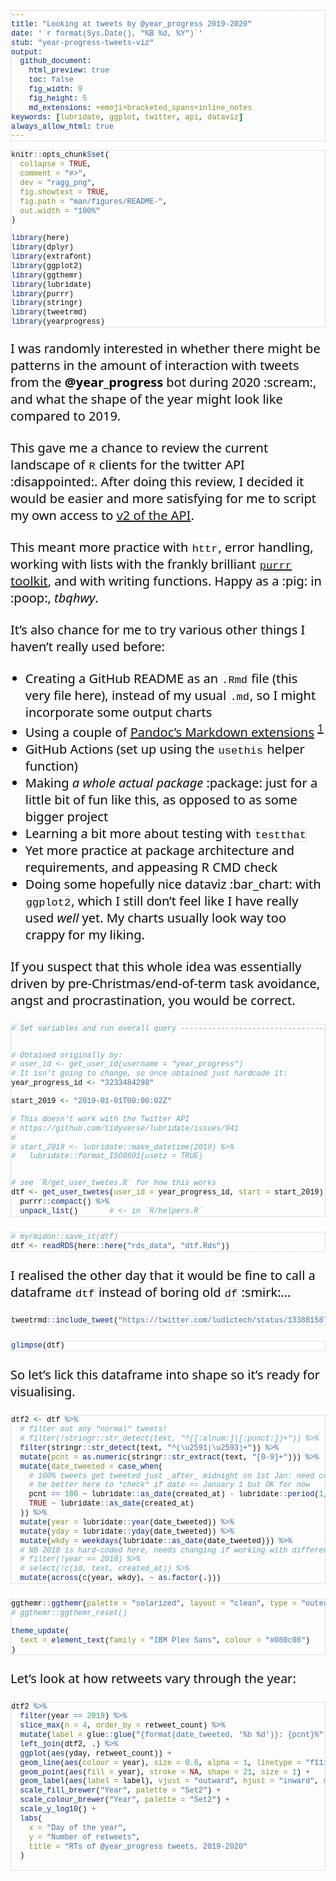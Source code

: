 ```yaml
---
title: "Looking at tweets by @year_progress 2019-2020"
date: '`r format(Sys.Date(), "%B %d, %Y")`'
stub: "year-progress-tweets-viz"
output:
  github_document:
    html_preview: true
    toc: false
    fig_width: 9
    fig_height: 5
    md_extensions: +emoji+bracketed_spans+inline_notes
keywords: [lubridate, ggplot, twitter, api, dataviz]
always_allow_html: true
---
```


<!-- README.md is generated from README.Rmd. Please edit that file -->

```r
knitr::opts_chunk$set(
  collapse = TRUE,
  comment = "#>",
  dev = "ragg_png",
  fig.showtext = TRUE,
  fig.path = "man/figures/README-",
  out.width = "100%"
)

library(here)
library(dplyr)
library(extrafont)
library(ggplot2)
library(ggthemr)
library(lubridate)
library(purrr)
library(stringr)
library(tweetrmd)
library(yearprogress)

```


<style type="text/css">
  
  body {
    font-family: "IBM Plex Sans", "Noto Sans", "Cabin", "Calibri", "Arial", sans-serif;
    color: #080c08;
  }
  
  #flow > * + * {
    margin-top: 1.5rem;
  }
  
  h1 {
    border-bottom: 4px solid #66CDAA;
  }
  
  p, li {
    font-size: 20px;
  }
  
  a, a:active, a:hover {
    text-decoration: solid 2px underline currentcolor;
  }
  
  code, .sourceCode {
    font-family: "IBM Plex Mono", "Hasklig", "Inconsolata", "Liberation Mono", "Consolas", monospace;
    border: 1px dotted #CDC1C5;
  }
  
  .sourceCode > .sourceCode {
    border: 0
  }
  
  img {
    border: 2px solid #080c08;
    margin: 2rem 0;
  }
  
</style>

<!-- badges: start -->
<!-- badges: end -->

:::{#flow}

I was randomly interested in whether there might be patterns in the amount of interaction with tweets from the **@year_progress** bot during 2020 :scream:,
and what the shape of the year might look like compared to 2019.


This gave me a chance to review the current landscape of `R` clients for the twitter API :disappointed:.
After doing this review, I decided it would be easier and more satisfying for me to script my own access to [v2 of the API][tw-api].

[tw-api]: https://developer.twitter.com/en/docs/twitter-api/early-access


This meant more practice with `httr`, error handling, working with lists with the frankly brilliant [`purrr` toolkit][purrr], and with writing functions.
Happy as a :pig: in :poop:, _tbqhwy_.


It's also chance for me to try various other things I haven't really used before:

* Creating a GitHub README as an `.Rmd` file (this very file here),
  instead of my usual `.md`, so I might incorporate some output charts
* Using a couple of [Pandoc's Markdown extensions][pdmd] ^[1][1]^
* GitHub Actions (set up using the `usethis` helper function)
* Making _a whole actual package_ :package: just for a little bit of fun like
  this, as opposed to as some bigger project
* Learning a bit more about testing with `testthat`
* Yet more practice at package architecture and requirements,
  and appeasing R CMD check
* Doing some hopefully nice [dataviz]{.sparkle} :bar_chart: with `ggplot2`, which   I still don't feel like I have really used _well_ yet.
  My charts usually look way too crappy for my liking.


[1]: # "We've got md_extensions: +emoji+bracketed_spans+inline_notes going on in the yaml here"
[purrr]: https://purrr.tidyverse.org/
[pdmd]: https://pandoc.org/MANUAL.html#pandocs-markdown


If you suspect that this whole idea was essentially driven by pre-Christmas/end-of-term task avoidance, angst and procrastination,
you would be correct.



```r
# Set variables and run overall query -------------------------------------


# Obtained originally by:
# user_id <- get_user_id(username = "year_progress")
# It isn't going to change, so once obtained just hardcode it:
year_progress_id <- "3233484298"

start_2019 <- "2019-01-01T00:00:02Z"

# This doesn't work with the Twitter API
# https://github.com/tidyverse/lubridate/issues/941
# 
# start_2019 <- lubridate::make_datetime(2019) %>% 
#   lubridate::format_ISO8601(usetz = TRUE)


# see `R/get_user_twetes.R` for how this works
dtf <- get_user_twetes(user_id = year_progress_id, start = start_2019) %>%
  purrr::compact() %>%
  unpack_list()       # <- in `R/helpers.R`
```



```r
# myrmidon::save_it(dtf)
dtf <- readRDS(here::here("rds_data", "dtf.Rds"))
```

I realised the other day that it would be fine to call a dataframe `dtf` instead of boring old `df` :smirk:...

```r
tweetrmd::include_tweet("https://twitter.com/ludictech/status/1338815874770329602?s=20")
```

```r
glimpse(dtf)

```


So let's lick this dataframe into shape so it's ready for visualising.


```r

dtf2 <- dtf %>% 
  # filter out any "normal" tweets!
  # filter(!stringr::str_detect(text, "^([:alnum:]|[:punct:])+")) %>% 
  filter(stringr::str_detect(text, "^(\u2591|\u2593)+")) %>% 
  mutate(pcnt = as.numeric(stringr::str_extract(text, "[0-9]+"))) %>% 
  mutate(date_tweeted = case_when(
    # 100% tweets get tweeted just _after_ midnight on 1st Jan: need correcting
    # be better here to *check* if date == January 1 but OK for now
    pcnt == 100 ~ lubridate::as_date(created_at) - lubridate::period(1, "days"),
    TRUE ~ lubridate::as_date(created_at)
  )) %>% 
  mutate(year = lubridate::year(date_tweeted)) %>% 
  mutate(yday = lubridate::yday(date_tweeted)) %>% 
  mutate(wkdy = weekdays(lubridate::as_date(date_tweeted))) %>% 
  # NB 2018 is hard-coded here, needs changing if working with different years
  # filter(!year == 2018) %>% 
  # select(!c(id, text, created_at)) %>% 
  mutate(across(c(year, wkdy), ~ as.factor(.)))

```

```r
ggthemr::ggthemr(palette = "solarized", layout = "clean", type = "outer")
# ggthemr::ggthemr_reset()

theme_update(
  text = element_text(family = "IBM Plex Sans", colour = "#080c08")
)

```

Let's look at how retweets vary through the year:

```r
dtf2 %>% 
  filter(year == 2019) %>% 
  slice_max(n = 4, order_by = retweet_count) %>% 
  mutate(label = glue::glue("{format(date_tweeted, '%b %d')}: {pcnt}%")) %>% 
  left_join(dtf2, .) %>% 
  ggplot(aes(yday, retweet_count)) +
  geom_line(aes(colour = year), size = 0.6, alpha = 1, linetype = "f111") +
  geom_point(aes(fill = year), stroke = NA, shape = 21, size = 1) +
  geom_label(aes(label = label), vjust = "outward", hjust = "inward", nudge_y = 0.05, fill = "aquamarine3", colour = "white", size = 3, fontface = "bold") +
  scale_fill_brewer("Year", palette = "Set2") +
  scale_colour_brewer("Year", palette = "Set2") +
  scale_y_log10() +
  labs(
    x = "Day of the year",
    y = "Number of retweets",
    title = "RTs of @year_progress tweets, 2019-2020"
  )
  

```


:::
